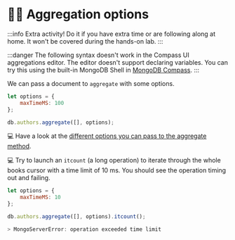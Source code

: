 
# 🦸‍♂️ Aggregation options

:::info
Extra activity! Do it if you have extra time or are following along at home. It won't be covered during the hands-on lab.
:::

:::danger
The following syntax doesn't work in the Compass UI aggregations editor. The editor doesn't support declaring variables. You can try this using the built-in MongoDB Shell in [MongoDB Compass](https://www.mongodb.com/products/tools/compass).
:::


We can pass a document to `aggregate` with some options.


<Tabs groupId="aggregations">
  <TabItem value="mongodb-shell" label="MongoDB Shell">

```js
let options = {
    maxTimeMS: 100
};

db.authors.aggregate([], options);
```

  </TabItem>
</Tabs>

💻 Have a look at the [different options you can pass to the aggregate method](https://www.mongodb.com/docs/manual/reference/method/db.collection.aggregate/#mongodb-method-db.collection.aggregate).


💻 Try to launch an `itcount` (a long operation) to iterate through the whole books cursor with a time limit of 10 ms. You should see the operation timing out and failing.

<Tabs groupId="aggregations">
  <TabItem value="mongodb-shell" label="MongoDB Shell">

```js
let options = {
    maxTimeMS: 10
};

db.authors.aggregate([], options).itcount();

> MongoServerError: operation exceeded time limit
```

  </TabItem>
</Tabs>
